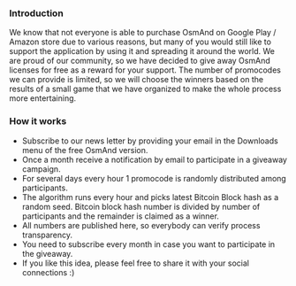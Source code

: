 ### Introduction
We know that not everyone is able to purchase OsmAnd on Google Play / Amazon store due to various reasons, but many of you would still like to support the application by using it and spreading it around the world. We are proud of our community, so we have decided to give away OsmAnd licenses for free as a reward for your support. The number of promocodes we can provide is limited, so we will choose the winners based on the results of a small game that we have organized to make the whole process more entertaining.

### How it works
- Subscribe to our news letter by providing your email in the Downloads menu of the free OsmAnd version.
- Once a month receive a notification by email to participate in a giveaway campaign.
- For several days every hour 1 promocode is randomly distributed among participants.
- The algorithm runs every hour and picks latest Bitcoin Block hash as a random seed. Bitcoin block hash number is divided by number of participants and the remainder is claimed as a winner.
- All numbers are published here, so everybody can verify process transparency.
- You need to subscribe every month in case you want to participate in the giveaway.
- If you like this idea, please feel free to share it with your social connections :)

